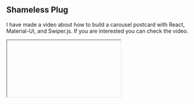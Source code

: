 ## Shameless Plug

I have made a video about how to build a carousel postcard with React, Material-UI, and Swiper.js.
If you are interested you can check the video.

<Iframe videoID="NDyjI7hd4uE" />

You can also demo the application form [here](https://insta-carousel-demo.vercel.app/)

![Screenshot of Insta Carousel](https://raw.githubusercontent.com/thatanjan/insta-carousel-yt/development/public/Screenshot%20of%20the%20App.png)

Please like and subscribe to [Cules Coding](https://www.youtube.com/channel/UCBaGowNYTUsm3IDaHbLRMYw?sub_confirmation=1). It motivates me to create more content like this.

If you have any questions, feel free to contact me on any social media as @thatanjan.
Stay safe. Goodbye.

## About me

#### Why do I do what I do?

The Internet has revolutionized our life. I want to make the internet more beautiful and useful.

#### What do I do?

I ended up being a full-stack software engineer.

#### What can I do?

I can develop complex full-stack web applications like social media applications or e-commerce sites.

#### What have I done?

I have developed a social media application called [Confession](https://con-fession.vercel.app/). The goal of this application is to help people overcome their imposter syndrome by sharing our failure stories.
I also love to share my knowledge. So, I run a youtube channel called [Cules Coding](https://www.youtube.com/channel/UCBaGowNYTUsm3IDaHbLRMYw?sub_confirmation=1) where I teach people full-stack web development, data structure algorithms, and many more. So, Subscribe to Cules Coding so that you don't miss the cool stuff.

## Want to work with me?

I am looking for a team where I can show my ambition and passion and produce great value for them.
Contact me through my email or any social media as @thatanjan. I would be happy to have a touch with you.

## Contacts

- Email: thatanjan@gmail.com
- linkedin: [@thatanjan](https://linkedin.com/in/thatanjan/)
- portfolio: [anjan](https://thatanjan.me/)
- Github: [@thatanjan](https://github.com/thatAnjan/)
- Instagram (personal): [@thatanjan](https://instagram.com/thatAnjan/)
- Instagram (youtube channel): [@thatanjan](https://instagram.com/cules_coding/)
- twitter: [@thatanjan](https://twitter.com/thatAnjan)

Blogs you might want to read:

- [ Eslint, prettier setup with TypeScript and react ](/blog/setup-eslint-prettier-with-typescript-and-react)
- [What is Client-Side Rendering?](/blog/what-is-client-side-rendering)
- [What is Server Side Rendering?](/blog/what-is-server-side-rendering)
- [Everything you need to know about tree data structure](/blog/everything-you-need-to-know-about-tree-data-structure)
- [13 reasons why you should use Nextjs](/blog/13-reasons-why-you-should-use-Nextjs)

Videos might you might want to watch:

<Iframe videoID="NDyjI7hd4uE" /> 
<Iframe videoID="T-n0mrssDiw" />   
<Iframe videoID="Be_C_Op8Tx8" />
<Iframe videoID="ag3je1g0BN8" />
<Iframe videoID="B3HX2rWyKlU" />
<Iframe videoID="C6VytdSDNSk" />

